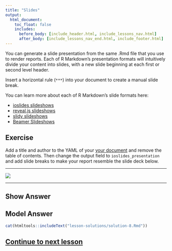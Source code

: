 ```yaml
---
title: "Slides"
output:
  html_document:
    toc_float: false
    includes:
      before_body: [include_header.html, include_lessons_nav.html]
      after_body: [include_lessons_nav_end.html, include_footer.html]
---
```


You can generate a slide presentation from the same .Rmd file that you use to render reports. Each of R Markdown's presentation formats will intuitively divide your content into slides, with a new slide beginning at each first or second level header.

Insert a horizontal rule (`***`) into your document to create a manual slide break.

You can learn more about each of R Markdown's slide formats here:

* [ioslides slideshows](http://rmarkdown.rstudio.com/ioslides_presentation_format.html)
* [reveal.js slideshows](http://rmarkdown.rstudio.com/revealjs_presentation_format.html)
* [slidy slideshows](http://rmarkdown.rstudio.com/slidy_presentation_format.html)
* [Beamer Slideshows](http://rmarkdown.rstudio.com/beamer_presentation_format.html)

## Exercise

Add a title and author to the YAML of your [your document](lesson-exercises/exercise-8.Rmd) and remove the table of contents. Then change the output field to `ioslides_presentation` and add slide breaks to make your report resemble the slide deck below.

***

![](lesson-images/markdownSlides.png)

***

## Show Answer

## Model Answer

```r
cat(htmltools::includeText("lesson-solutions/solution-8.Rmd"))
```

## [Continue to next lesson](lesson-9.html)
